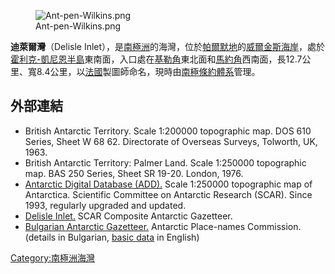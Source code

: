 [[Image:Ant-pen-Wilkins.png|thumb]]

'''迪萊爾灣'''（Delisle Inlet），是[[南極洲|南極洲]]的海灣，位於[[帕爾默地|帕爾默地]]的[[威爾金斯海岸|威爾金斯海岸]]，處於[[霍利克-凱尼恩半島|霍利克-凱尼恩半島]]東南面，入口處在[[基勒角|基勒角]]東北面和[[馬約角|馬約角]]西南面，長12.7公里、寬8.4公里，以[[法國|法國]]製圖師命名，現時由[[南極條約體系|南極條約體系]]管理。

{{coord|68|51|00|S|63|23|00|W|display=title}}

==外部連結==
*British Antarctic Territory. Scale 1:200000 topographic map. DOS 610 Series, Sheet W 68 62. Directorate of Overseas Surveys, Tolworth, UK, 1963.
*British Antarctic Territory: Palmer Land. Scale 1:250000 topographic map. BAS 250 Series, Sheet SR 19-20. London, 1976.
* [http://www.add.scar.org Antarctic Digital Database (ADD).]{{Wayback|url=http://www.add.scar.org/ |date=20170305000653 }} Scale 1:250000 topographic map of Antarctica. Scientific Committee on Antarctic Research (SCAR). Since 1993, regularly upgraded and updated.
* [https://data.aad.gov.au/aadc/gaz/scar/display_name.cfm?gaz_id=137657 Delisle Inlet.] {{Wayback|url=https://data.aad.gov.au/aadc/gaz/scar/display_name.cfm?gaz_id=137657 |date=20170922100240 }} SCAR Composite Antarctic Gazetteer.
*[http://apcbg.org/gazet-bg.doc Bulgarian Antarctic Gazetteer.]{{Wayback|url=http://apcbg.org/gazet-bg.doc |date=20160206203828 }} Antarctic Place-names Commission. (details in Bulgarian, [http://apcbg.org/gazet.htm basic data]{{Wayback|url=http://apcbg.org/gazet.htm |date=20160304071225 }} in English)

{{Antarctica-geo-stub}}
[[Category:南極洲海灣|Category:南極洲海灣]]